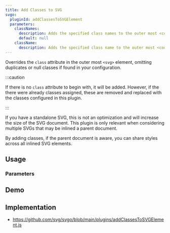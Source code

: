 ```yaml
---
title: Add Classes to SVG
svgo:
  pluginId: addClassesToSVGElement
  parameters:
    classNames:
      description: Adds the specified class names to the outer most <code>&lt;svg&gt;</code> element.
      default: null
    className:
      description: Adds the specified class name to the outer most <code>&lt;svg&gt;</code> element. If <code>classNames</code> is specified, this is ignored.
---
```


Overrides the `class` attribute in the outer most `<svg>` element, omitting duplicates or null classes if found in your configuration.

:::caution

If there is no `class` attribute to begin with, it will be added. However, if the there were already classes assigned, these are removed and replaced with the classes configured in this plugin.

:::

If you have a standalone SVG, this is not an optimization and will increase the size of the SVG document. This plugin is only relevant when considering multiple SVGs that may be inlined a parent document.

By adding classes, if the parent document is aware, you can share styles across all inlined SVG elements.

## Usage

<PluginUsage/>

### Parameters

<PluginParams/>

## Demo

<PluginDemo/>

## Implementation

* https://github.com/svg/svgo/blob/main/plugins/addClassesToSVGElement.js
